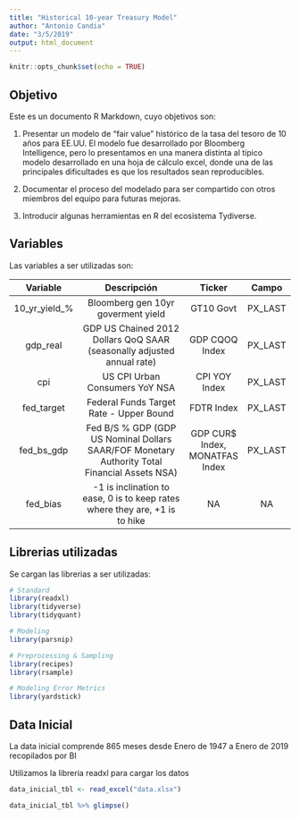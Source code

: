```yaml
---
title: "Historical 10-year Treasury Model"
author: "Antonio Candia"
date: "3/5/2019"
output: html_document
---
```


```r
knitr::opts_chunk$set(echo = TRUE)
```

## Objetivo

Este es un documento R Markdown, cuyo objetivos son:

1. Presentar un modelo de "fair value" histórico de la tasa del tesoro de 10 años para EE.UU. El modelo fue desarrollado por Bloomberg Intelligence, pero lo presentamos en una manera distinta al típico modelo desarrollado en una hoja de cálculo excel, donde una de las principales dificultades es que los resultados sean reproducibles.  

2. Documentar el proceso del modelado para ser compartido con otros miembros del equipo para futuras mejoras.  

3. Introducir algunas herramientas en R del ecosistema Tydiverse.  

## Variables

Las variables a ser utilizadas son:

|    Variable   |                                          Descripción                                          |             Ticker             |  Campo  |
|:-------------:|:---------------------------------------------------------------------------------------------:|:------------------------------:|:-------:|
| 10_yr_yield_% | Bloomberg gen 10yr goverment yield                                                            | GT10 Govt                      | PX_LAST |
| gdp_real      | GDP US Chained 2012 Dollars QoQ SAAR (seasonally adjusted annual rate)                        | GDP CQOQ Index                 | PX_LAST |
| cpi           | US CPI Urban Consumers YoY NSA                                                                | CPI YOY Index                  | PX_LAST |
| fed_target    | Federal Funds Target Rate - Upper Bound                                                       | FDTR Index                     | PX_LAST |
| fed_bs_gdp    | Fed B/S % GDP (GDP US Nominal Dollars SAAR/FOF Monetary Authority Total Financial Assets NSA) | GDP CUR$ Index, MONATFAS Index | PX_LAST |
| fed_bias      | -1 is inclination to ease, 0 is to keep rates where they are, +1 is to hike                   | NA                             |      NA |
## Librerias utilizadas

Se cargan las librerias a ser utilizadas:

```r
# Standard
library(readxl)
library(tidyverse)
library(tidyquant)

# Modeling
library(parsnip)

# Preprocessing & Sampling
library(recipes)
library(rsample)

# Modeling Error Metrics
library(yardstick)
```

## Data Inicial

La data inicial comprende 865 meses desde Enero de 1947 a Enero de 2019 recopilados por BI

Utilizamos la libreria readxl para cargar los datos

```r
data_inicial_tbl <- read_excel("data.xlsx")

data_inicial_tbl %>% glimpse()

```


